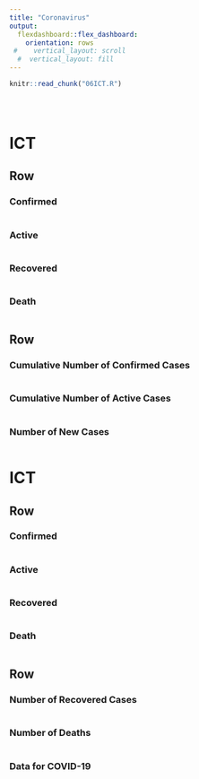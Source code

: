 ```yaml
---
title: "Coronavirus"
output: 
  flexdashboard::flex_dashboard:
    orientation: rows
 #    vertical_layout: scroll
  #  vertical_layout: fill
---
```



```r
knitr::read_chunk("06ICT.R")
```


```r
```

```r
```


```r
```

ICT
======================================================================

Row
----------------------------------------------------------------------
  
### Confirmed {.value-box}
```r
```

### Active {.value-box}
```r
```

### Recovered {.value-box}
```r
```


### Death {.value-box}
```r
```


Row
----------------------------------------------------------------------

### Cumulative Number of Confirmed Cases
```r
```

### Cumulative Number of Active Cases
```r
```


### Number of New Cases
```r
```


ICT
======================================================================

Row
----------------------------------------------------------------------
  
### Confirmed {.value-box}
```r
```

### Active {.value-box}
```r
```

### Recovered {.value-box}
```r
```


### Death {.value-box}
```r
```


Row
----------------------------------------------------------------------

### Number of Recovered Cases
```r
```


### Number of Deaths
```r
```

### Data for COVID-19
```r
```

